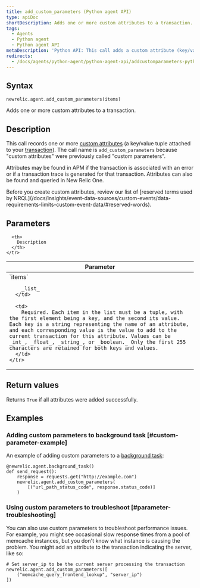 ```yaml
---
title: add_custom_parameters (Python agent API)
type: apiDoc
shortDescription: Adds one or more custom attributes to a transaction.
tags:
  - Agents
  - Python agent
  - Python agent API
metaDescription: 'Python API: This call adds a custom attribute (key/value tuple) to a transaction.'
redirects:
  - /docs/agents/python-agent/python-agent-api/addcustomparameters-python-agent-api
---
```


## Syntax

```
newrelic.agent.add_custom_parameters(items)
```

Adds one or more custom attributes to a transaction.

## Description

This call records one or more [custom attributes](/docs/accounts-partnerships/education/getting-started-new-relic/glossary#attribute) (a key/value tuple attached to your [transaction](/docs/accounts-partnerships/education/getting-started-new-relic/glossary#transaction)). The call name is `add_custom_parameters` because "custom attributes" were previously called "custom parameters".

Attributes may be found in APM if the transaction is associated with an error or if a transaction trace is generated for that transaction. Attributes can also be found and queried in New Relic One.

<Callout variant="important">
  Before you create custom attributes, review our list of [reserved terms used by NRQL](/docs/insights/event-data-sources/custom-events/data-requirements-limits-custom-event-data/#reserved-words).
</Callout>

## Parameters

<table>
  <thead>
    <tr>
      <th width="25%">
        Parameter
      </th>

      <th>
        Description
      </th>
    </tr>
  </thead>

  <tbody>
    <tr>
      <td>
        `items`

        _list_
      </td>

      <td>
        Required. Each item in the list must be a tuple, with the first element being a key, and the second its value. Each key is a string representing the name of an attribute, and each corresponding value is the value to add to the current transaction for this attribute. Values can be _int_, _float_, _string_, or _boolean._ Only the first 255 characters are retained for both keys and values.
      </td>
    </tr>
  </tbody>
</table>

## Return values

Returns `True` if all attributes were added successfully.

## Examples

### Adding custom parameters to background task [#custom-parameter-example]

An example of adding custom parameters to a [background task](/docs/agents/python-agent/python-agent-api/background_task):

```
@newrelic.agent.background_task()
def send_request():
    response = requests.get("http://example.com")
    newrelic.agent.add_custom_parameters(
        [("url_path_status_code", response.status_code)]
    )
```

### Using custom parameters to troubleshoot [#parameter-troubleshooting]

You can also use custom parameters to troubleshoot performance issues. For example, you might see occasional slow response times from a pool of memcache instances, but you don't know what instance is causing the problem. You might add an attribute to the transaction indicating the server, like so:

```
# Set server_ip to be the current server processing the transaction
newrelic.agent.add_custom_parameters([
    ("memcache_query_frontend_lookup", "server_ip")
])
```

